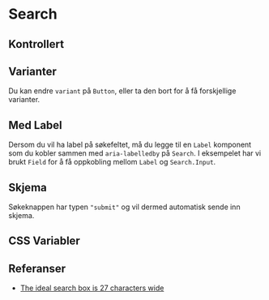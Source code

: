 
<Meta of={SearchStories} />

# Search

<Primary />
<Controls />

## Kontrollert

<Canvas of={SearchStories.Controlled} />

## Varianter

Du kan endre `variant` på `Button`, eller ta den bort for å få forskjellige varianter.

<Canvas of={SearchStories.Variants} />

## Med Label

Dersom du vil ha label på søkefeltet, må du legge til en `Label` komponent som du kobler sammen med `aria-labelledby` på `Search`.
I eksempelet har vi brukt `Field` for å få oppkobling mellom `Label` og `Search.Input`.

<Canvas of={SearchStories.WithLabel} />

## Skjema

Søkeknappen har typen `"submit"` og vil dermed automatisk sende inn skjema.

<Canvas of={SearchStories.Form} />

## CSS Variabler

<CssVariables css={css} />

## Referanser

- [The ideal search box is 27 characters wide](https://www.smashingmagazine.com/2009/09/10-useful-usability-findings-and-guidelines/#6-the-ideal-search-box-is-27-characters-wide)
